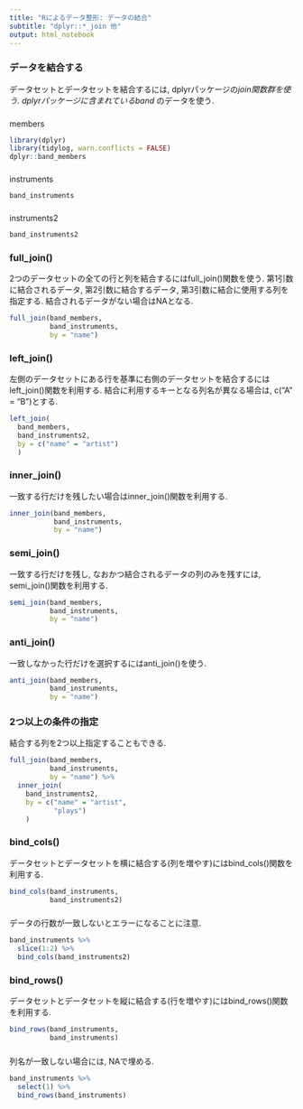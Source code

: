 ```yaml
---
title: "Rによるデータ整形: データの結合"
subtitle: "dplyr::*_join 他"
output: html_notebook
---
```


### データを結合する

データセットとデータセットを結合するには, dplyrパッケージの*_join関数群を使う.
dplyrパッケージに含まれているband_* のデータを使う.

###

members

```r
library(dplyr)
library(tidylog, warn.conflicts = FALSE)
dplyr::band_members
```

###

instruments

```r
band_instruments
```

###

instruments2

```r
band_instruments2
```

### full_join()

2つのデータセットの全ての行と列を結合するにはfull_join()関数を使う.
第1引数に結合されるデータ, 第2引数に結合するデータ, 第3引数に結合に使用する列を指定する.
結合されるデータがない場合はNAとなる.

```r
full_join(band_members,
          band_instruments, 
          by = "name")
```

### left_join()

左側のデータセットにある行を基準に右側のデータセットを結合するにはleft_join()関数を利用する.
結合に利用するキーとなる列名が異なる場合は, c("A" = "B")とする.

```r
left_join(
  band_members, 
  band_instruments2,
  by = c("name" = "artist")
  )
```

### inner_join()

一致する行だけを残したい場合はinner_join()関数を利用する.

```r
inner_join(band_members,
           band_instruments, 
           by = "name")
```

### semi_join()

一致する行だけを残し, なおかつ結合されるデータの列のみを残すには, semi_join()関数を利用する.

```r
semi_join(band_members, 
          band_instruments, 
          by = "name")
```

### anti_join()

一致しなかった行だけを選択するにはanti_join()を使う.

```r
anti_join(band_members,
          band_instruments, 
          by = "name")
```

### 2つ以上の条件の指定

結合する列を2つ以上指定することもできる.

```r
full_join(band_members,
          band_instruments, 
          by = "name") %>% 
  inner_join(
    band_instruments2,
    by = c("name" = "artist", 
           "plays")
    )
```

### bind_cols()

データセットとデータセットを横に結合する(列を増やす)にはbind_cols()関数を利用する.

```r
bind_cols(band_instruments,
          band_instruments2)
```

### 

データの行数が一致しないとエラーになることに注意.

```r
band_instruments %>% 
  slice(1:2) %>% 
  bind_cols(band_instruments2)
```

### bind_rows()

データセットとデータセットを縦に結合する(行を増やす)にはbind_rows()関数を利用する.

```r
bind_rows(band_instruments, 
          band_instruments)
```

###

列名が一致しない場合には, NAで埋める.

```r
band_instruments %>% 
  select(1) %>% 
  bind_rows(band_instruments)
```

